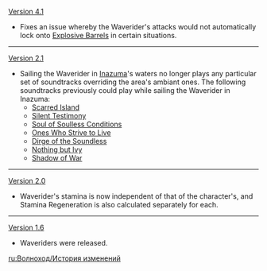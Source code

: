 {{Change History/Header}}
[[Version 4.1]]
* Fixes an issue whereby the Waverider's attacks would not automatically lock onto [[Explosive Barrel]]s in certain situations.
----
[[Version 2.1]]
* Sailing the Waverider in [[Inazuma]]'s waters no longer plays any particular set of soundtracks overriding the area's ambiant ones. The following soundtracks previously could play while sailing the Waverider in Inazuma:
** [[Scarred Island]]
** [[Silent Testimony]]
** [[Soul of Soulless Conditions]]
** [[Ones Who Strive to Live]]
** [[Dirge of the Soundless]]
** [[Nothing but Ivy]]
** [[Shadow of War]]
----
[[Version 2.0]]
* Waverider's stamina is now independent of that of the character's, and Stamina Regeneration is also calculated separately for each.
----
[[Version 1.6]]
* Waveriders were released.
<noinclude>


[[ru:Волноход/История изменений]]
</noinclude>